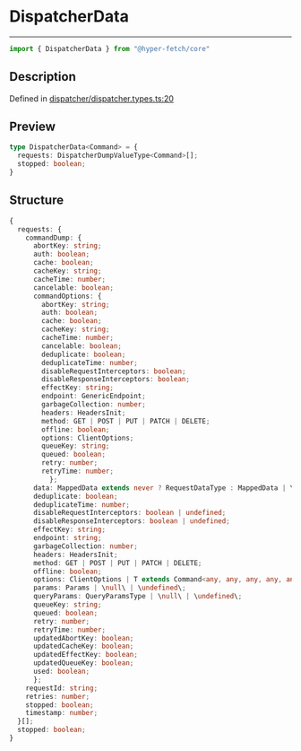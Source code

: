

# DispatcherData

<div class="api-docs__separator" data-reactroot="">

---

</div><div class="api-docs__import" data-reactroot="">

```ts
import { DispatcherData } from "@hyper-fetch/core"
```

</div><div class="api-docs__section">

## Description

</div><div class="api-docs__description"><span class="api-docs__do-not-parse">



</span></div><p class="api-docs__definition">

Defined in [dispatcher/dispatcher.types.ts:20](https://github.com/BetterTyped/hyper-fetch/blob/993719ed/packages/core/src/dispatcher/dispatcher.types.ts#L20)

</p><div class="api-docs__section">

## Preview

</div><div class="api-docs__preview type">

```ts
type DispatcherData<Command> = {
  requests: DispatcherDumpValueType<Command>[]; 
  stopped: boolean; 
}
```

</div><div class="api-docs__section">

## Structure

</div><div class="api-docs__returns">

```ts
{
  requests: {
    commandDump: {
      abortKey: string;
      auth: boolean;
      cache: boolean;
      cacheKey: string;
      cacheTime: number;
      cancelable: boolean;
      commandOptions: {
        abortKey: string;
        auth: boolean;
        cache: boolean;
        cacheKey: string;
        cacheTime: number;
        cancelable: boolean;
        deduplicate: boolean;
        deduplicateTime: number;
        disableRequestInterceptors: boolean;
        disableResponseInterceptors: boolean;
        effectKey: string;
        endpoint: GenericEndpoint;
        garbageCollection: number;
        headers: HeadersInit;
        method: GET | POST | PUT | PATCH | DELETE;
        offline: boolean;
        options: ClientOptions;
        queueKey: string;
        queued: boolean;
        retry: number;
        retryTime: number;
          };
      data: MappedData extends never ? RequestDataType : MappedData | \null\ | \undefined\;
      deduplicate: boolean;
      deduplicateTime: number;
      disableRequestInterceptors: boolean | undefined;
      disableResponseInterceptors: boolean | undefined;
      effectKey: string;
      endpoint: string;
      garbageCollection: number;
      headers: HeadersInit;
      method: GET | POST | PUT | PATCH | DELETE;
      offline: boolean;
      options: ClientOptions | T extends Command<any, any, any, any, any, any, infer O, any, any, any, any> ? O : never;
      params: Params | \null\ | \undefined\;
      queryParams: QueryParamsType | \null\ | \undefined\;
      queueKey: string;
      queued: boolean;
      retry: number;
      retryTime: number;
      updatedAbortKey: boolean;
      updatedCacheKey: boolean;
      updatedEffectKey: boolean;
      updatedQueueKey: boolean;
      used: boolean;
      };
    requestId: string;
    retries: number;
    stopped: boolean;
    timestamp: number;
  }[];
  stopped: boolean;
}
```

</div>